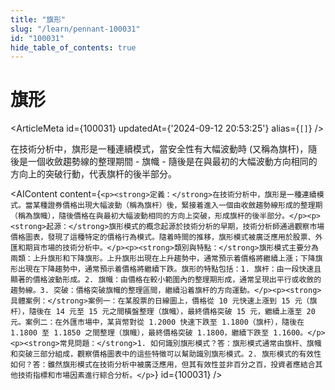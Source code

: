 ```yaml
---
title: "旗形"
slug: "/learn/pennant-100031"
id: "100031"
hide_table_of_contents: true
---
```



# 旗形

<ArticleMeta id={100031} updatedAt={'2024-09-12 20:53:25'} alias={`[]`} />
<div className='border-solid border-b border-t-0 my-4 border-[var(--ifm-color-gray-300)]' />

在技術分析中，旗形是一種連續模式，當安全性有大幅波動時 (又稱為旗杆)，隨後是一個收斂趨勢線的整理期間 - 旗幟 - 隨後是在與最初的大幅波動方向相同的方向上的突破行動，代表旗杆的後半部分。

<AIContent content={`<p><strong>定義：</strong>在技術分析中，旗形是一種連續模式。當某種證券價格出現大幅波動（稱為旗杆）後，緊接着進入一個由收斂趨勢線形成的整理期（稱為旗幟），隨後價格在與最初大幅波動相同的方向上突破，形成旗杆的後半部分。</p><p><strong>起源：</strong>旗形模式的概念起源於技術分析的早期，技術分析師通過觀察市場價格圖表，發現了這種特定的價格行為模式。隨着時間的推移，旗形模式被廣泛應用於股票、外匯和期貨市場的技術分析中。</p><p><strong>類別與特點：</strong>旗形模式主要分為兩類：上升旗形和下降旗形。上升旗形出現在上升趨勢中，通常預示着價格將繼續上漲；下降旗形出現在下降趨勢中，通常預示着價格將繼續下跌。旗形的特點包括：1. 旗杆：由一段快速且顯著的價格波動形成。2. 旗幟：由價格在較小範圍內的整理期形成，通常呈現出平行或收斂的趨勢線。3. 突破：價格突破旗幟的整理區間，繼續沿着旗杆的方向運動。</p><p><strong>具體案例：</strong>案例一：在某股票的日線圖上，價格從 10 元快速上漲到 15 元（旗杆），隨後在 14 元至 15 元之間橫盤整理（旗幟），最終價格突破 15 元，繼續上漲至 20 元。案例二：在外匯市場中，某貨幣對從 1.2000 快速下跌至 1.1800（旗杆），隨後在 1.1800 至 1.1850 之間整理（旗幟），最終價格突破 1.1800，繼續下跌至 1.1600。</p><p><strong>常見問題：</strong>1. 如何識別旗形模式？答：旗形模式通常由旗杆、旗幟和突破三部分組成，觀察價格圖表中的這些特徵可以幫助識別旗形模式。2. 旗形模式的有效性如何？答：雖然旗形模式在技術分析中被廣泛應用，但其有效性並非百分之百，投資者應結合其他技術指標和市場因素進行綜合分析。</p>`} id={100031} />
